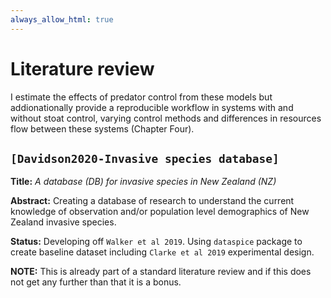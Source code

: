 ```yaml
---
always_allow_html: true
---
```


# Literature review {#lits}

I estimate the effects of predator control from these models but addionationally provide a reproducible workflow in systems with and without stoat control, varying control methods and differences in resources flow between these systems (Chapter Four).

## `[Davidson2020-Invasive species database]`

**Title:** *A database (DB) for invasive species in New Zealand (NZ)*

**Abstract:** Creating a database of research to understand the current knowledge of observation and/or population level demographics of New Zealand invasive species.

**Status:** Developing off `Walker et al 2019`. Using `dataspice` package to create baseline dataset including `Clarke et al 2019` experimental design.

**NOTE:** This is already part of a standard literature review and if this does not get any further than that it is a bonus.
